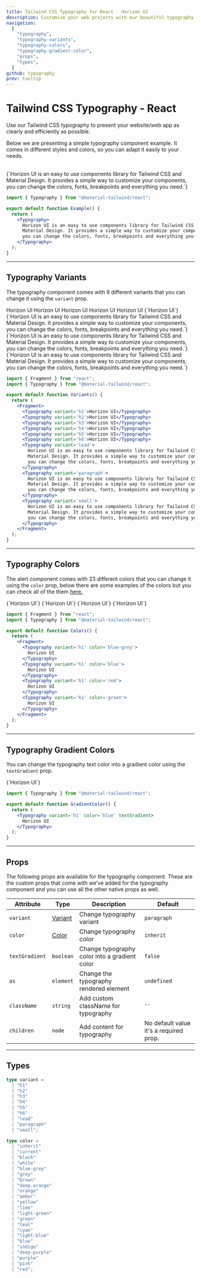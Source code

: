 ```yaml
---
title: Tailwind CSS Typography for React - Horizon UI
description: Customise your web projects with our beautiful typography component for Tailwind CSS and React using Material Design guidelines.
navigation:
  [
    "typography",
    "typography-variants",
    "typography-colors",
    "typography-gradient-color",
    "props",
    "types",
  ]
github: typography
prev: tooltip
---
```


# Tailwind CSS Typography - React

Use our Tailwind CSS typography to present your website/web app as clearly and efficiently as possible.

Below we are presenting a simple typography component example. It comes in different styles and colors, so you can adapt it easily to your needs.

<br />

<ComponentDemo id='typography'>
  <Typography>
    {`Horizon UI is an easy to use components library for Tailwind CSS and
    Material Design. It provides a simple way to customize your components, you
    can change the colors, fonts, breakpoints and everything you need.`}
  </Typography>
</ComponentDemo>

```jsx showLineNumbers
import { Typography } from "@material-tailwind/react";

export default function Example() {
  return (
    <Typography>
      Horizon UI is an easy to use components library for Tailwind CSS and
      Material Design. It provides a simple way to customize your components,
      you can change the colors, fonts, breakpoints and everything you need.
    </Typography>
  );
}
```

---

## Typography Variants

The typography component comes with 9 different variants that you can change it using the <Code>variant</Code> prop.

<ComponentDemo id='typography-variants'>
  <div className='flex flex-col gap-8 text-left'>
    <Typography variant='h1'>Horizon UI</Typography>
    <Typography variant='h2'>Horizon UI</Typography>
    <Typography variant='h3'>Horizon UI</Typography>
    <Typography variant='h4'>Horizon UI</Typography>
    <Typography variant='h5'>Horizon UI</Typography>
    <Typography variant='h6' className='capitalize'>
      {`Horizon UI`}
    </Typography>
    <Typography variant='lead'>
      {`Horizon UI is an easy to use components library for Tailwind CSS and
      Material Design. It provides a simple way to customize your components, you
      can change the colors, fonts, breakpoints and everything you need.`}
    </Typography>
    <Typography variant='paragraph'>
      {`Horizon UI is an easy to use components library for Tailwind CSS and
      Material Design. It provides a simple way to customize your components, you
      can change the colors, fonts, breakpoints and everything you need.`}
    </Typography>
    <Typography variant='small'>
      {`Horizon UI is an easy to use components library for Tailwind CSS and
      Material Design. It provides a simple way to customize your components, you
      can change the colors, fonts, breakpoints and everything you need.`}
    </Typography>
  </div>
</ComponentDemo>

```jsx showLineNumbers
import { Fragment } from "react";
import { Typography } from "@material-tailwind/react";

export default function Variants() {
  return (
    <Fragment>
      <Typography variant='h1'>Horizon UI</Typography>
      <Typography variant='h2'>Horizon UI</Typography>
      <Typography variant='h3'>Horizon UI</Typography>
      <Typography variant='h4'>Horizon UI</Typography>
      <Typography variant='h5'>Horizon UI</Typography>
      <Typography variant='h6'>Horizon UI</Typography>
      <Typography variant='lead'>
        Horizon UI is an easy to use components library for Tailwind CSS and
        Material Design. It provides a simple way to customize your components,
        you can change the colors, fonts, breakpoints and everything you need.
      </Typography>
      <Typography variant='paragraph'>
        Horizon UI is an easy to use components library for Tailwind CSS and
        Material Design. It provides a simple way to customize your components,
        you can change the colors, fonts, breakpoints and everything you need.
      </Typography>
      <Typography variant='small'>
        Horizon UI is an easy to use components library for Tailwind CSS and
        Material Design. It provides a simple way to customize your components,
        you can change the colors, fonts, breakpoints and everything you need.
      </Typography>
    </Fragment>
  );
}
```

---

## Typography Colors

The alert component comes with 23 different colors that you can change it using the <Code>color</Code> prop, below there are some examples of the colors but you can check all of the them [here.](#props)

<ComponentDemo id='typography-colors'>
  <div className='flex flex-col gap-8 text-left'>
    <Typography variant='h1' color='blue-grey'>
      {`Horizon UI`}
    </Typography>
    <Typography variant='h1' color='blue'>
      {`Horizon UI`}
    </Typography>
    <Typography variant='h1' color='red'>
      {`Horizon UI`}
    </Typography>
    <Typography variant='h1' color='green'>
      {`Horizon UI`}
    </Typography>
  </div>
</ComponentDemo>

```jsx showLineNumbers
import { Fragment } from "react";
import { Typography } from "@material-tailwind/react";

export default function Colors() {
  return (
    <Fragment>
      <Typography variant='h1' color='blue-grey'>
        Horizon UI
      </Typography>
      <Typography variant='h1' color='blue'>
        Horizon UI
      </Typography>
      <Typography variant='h1' color='red'>
        Horizon UI
      </Typography>
      <Typography variant='h1' color='green'>
        Horizon UI
      </Typography>
    </Fragment>
  );
}
```

---

## Typography Gradient Colors

You can change the typography text color into a gradient color using the <Code>textGradient</Code> prop.

<ComponentDemo id='typography-gradient-color'>
  <Typography variant='h1' color='blue' textGradient>
    {`Horizon UI`}
  </Typography>
</ComponentDemo>

```jsx showLineNumbers
import { Typography } from "@material-tailwind/react";

export default function GradientColor() {
  return (
    <Typography variant='h1' color='blue' textGradient>
      Horizon UI
    </Typography>
  );
}
```

---

## Props

<span id='props' className='scroll-mt-48' />
The following props are available for the typography component. These are the custom
props that come with we've added for the typography component and you can use all
the other native props as well.

| Attribute      | Type                       | Description                                   | Default                                |
| -------------- | -------------------------- | --------------------------------------------- | -------------------------------------- |
| `variant`      | [Variant](#types)          | Change typography variant                     | <Code small>paragraph</Code>           |
| `color`        | [Color](#types)            | Change typography color                       | <Code small>inherit</Code>             |
| `textGradient` | <Code small>boolean</Code> | Change typography color into a gradient color | <Code small>false</Code>               |
| `as`           | <Code small>element</Code> | Change the typography rendered element        | <Code small>undefined</Code>           |
| `className`    | <Code small>string</Code>  | Add custom className for typography           | `''`                                   |
| `children`     | <Code small>node</Code>    | Add content for typography                    | No default value it's a required prop. |

---

## Types

<span id='types' className='scroll-mt-48' />

```ts
type variant =
  | "h1"
  | "h2"
  | "h3"
  | "h4"
  | "h5"
  | "h6"
  | "lead"
  | "paragraph"
  | "small";
```

```ts
type color =
  | "inherit"
  | "current"
  | "black"
  | "white"
  | "blue-grey"
  | "grey"
  | "brown"
  | "deep-orange"
  | "orange"
  | "amber"
  | "yellow"
  | "lime"
  | "light-green"
  | "green"
  | "teal"
  | "cyan"
  | "light-blue"
  | "blue"
  | "indigo"
  | "deep-purple"
  | "purple"
  | "pink"
  | "red";
```
